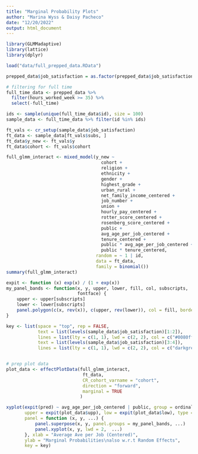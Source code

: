 ```yaml
---
title: "Marginal Probability Plots"
author: "Marina Wyss & Daisy Pacheco"
date: "12/20/2022"
output: html_document
---
```


```r
library(GLMMadaptive)
library(lattice)
library(dplyr)

load("data/full_prepped_data.RData")

prepped_data$job_satisfaction = as.factor(prepped_data$job_satisfaction)

# filtering for full time
full_time_data <- prepped_data %>% 
  filter(hours_worked_week >= 35) %>% 
  select(-full_time)
```

```r
ids <- sample(unique(full_time_data$id), size = 100)
sample_data <- full_time_data %>% filter(id %in% ids)

ft_vals <- cr_setup(sample_data$job_satisfaction)
ft_data <- sample_data[ft_vals$subs, ]
ft_data$y_new <- ft_vals$y
ft_data$cohort <- ft_vals$cohort

full_glmm_interact <- mixed_model(y_new ~
                                    cohort +
                                    religion + 
                                    ethnicity + 
                                    gender + 
                                    highest_grade + 
                                    urban_rural +
                                    net_family_income_centered +
                                    job_number + 
                                    union + 
                                    hourly_pay_centered + 
                                    rotter_score_centered + 
                                    rosenberg_score_centered +
                                    public + 
                                    avg_age_per_job_centered + 
                                    tenure_centered + 
                                    public * avg_age_per_job_centered + 
                                    public * tenure_centered,
                                  random = ~ 1 | id, 
                                  data = ft_data,
                                  family = binomial())
summary(full_glmm_interact)
```


```r
expit <- function (x) exp(x) / (1 + exp(x))
my_panel_bands <- function(x, y, upper, lower, fill, col, subscripts, ..., font, 
                           fontface) {
    upper <- upper[subscripts]
    lower <- lower[subscripts]
    panel.polygon(c(x, rev(x)), c(upper, rev(lower)), col = fill, border = FALSE, ...)
}

key <- list(space = "top", rep = FALSE,
            text = list(levels(sample_data$job_satisfaction)[1:2]),
            lines = list(lty = c(1, 1), lwd = c(2, 2), col = c("#0080ff", "#ff00ff")),
            text = list(levels(sample_data$job_satisfaction)[3:4]),
            lines = list(lty = c(1, 1), lwd = c(2, 2), col = c("darkgreen", "#ff0000")))


# prep plot data
plot_data <- effectPlotData(full_glmm_interact,
                             ft_data,
                             CR_cohort_varname = "cohort", 
                             direction = "forward",
                             marginal = TRUE
                            )

xyplot(expit(pred) ~ avg_age_per_job_centered | public, group = ordinal_response, data = plot_data, 
       upper = expit(plot_data$upp), low = expit(plot_data$low), type = "l",
       panel = function (x, y, ...) {
           panel.superpose(x, y, panel.groups = my_panel_bands, ...)
           panel.xyplot(x, y, lwd = 2,  ...)
       }, xlab = "Average Ave per Job (Centered)", 
       ylab = "Marginal Probabilities\nalso w.r.t Random Effects", 
       key = key)

```

